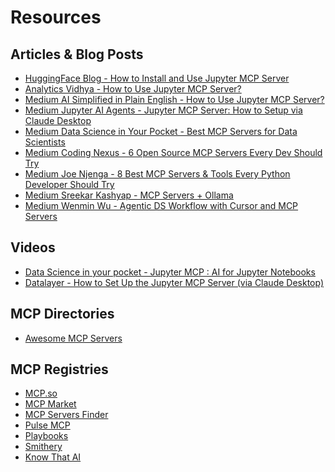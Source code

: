# Resources

## Articles & Blog Posts

- [HuggingFace Blog - How to Install and Use Jupyter MCP Server](https://huggingface.co/blog/lynn-mikami/jupyter-mcp-server)
- [Analytics Vidhya - How to Use Jupyter MCP Server?](https://www.analyticsvidhya.com/blog/2025/05/jupyter-mcp-server/)
- [Medium AI Simplified in Plain English - How to Use Jupyter MCP Server?](https://medium.com/ai-simplified-in-plain-english/how-to-use-jupyter-mcp-server-87f68fea7471)
- [Medium Jupyter AI Agents - Jupyter MCP Server: How to Setup via Claude Desktop](https://jupyter-ai-agents.datalayer.blog/mcp-server-for-jupyter-heres-your-guide-2025-0b29d975b4e1)
- [Medium Data Science in Your Pocket - Best MCP Servers for Data Scientists](https://medium.com/data-science-in-your-pocket/best-mcp-servers-for-data-scientists-ee4fa6caf066)
- [Medium Coding Nexus - 6 Open Source MCP Servers Every Dev Should Try](https://medium.com/coding-nexus/6-open-source-mcp-servers-every-dev-should-try-b3cc6cf6a714)
- [Medium Joe Njenga - 8 Best MCP Servers & Tools Every Python Developer Should Try](https://medium.com/@joe.njenga/8-best-mcp-servers-tools-every-python-developer-should-try-3e69f435e99e)
- [Medium Sreekar Kashyap - MCP Servers + Ollama](https://medium.com/@sreekarkashyap7/mcp-servers-ollama-fad991461e88)
- [Medium Wenmin Wu - Agentic DS Workflow with Cursor and MCP Servers](https://medium.com/@wenmin_wu/agentic-ds-workflow-with-cursor-and-mcp-servers-2d90a102cf31)

## Videos

- [Data Science in your pocket - Jupyter MCP : AI for Jupyter Notebooks](https://www.youtube.com/watch?v=qkoEsqiWDOU)
- [Datalayer - How to Set Up the Jupyter MCP Server (via Claude Desktop)](https://www.youtube.com/watch?v=nPllCQxtaxQ)

## MCP Directories

- [Awesome MCP Servers](https://github.com/punkpeye/awesome-mcp-servers)

## MCP Registries

- [MCP.so](https://mcp.so/server/Integrating-the-Jupyter-server-with-claude-desktop-uisng-the-powerful-model-context-protocol/harshitha-8)
- [MCP Market](https://mcpmarket.com/server/jupyter)
- [MCP Servers Finder](https://www.mcpserverfinder.com/servers/ihrpr/mcp-server-jupyter)
- [Pulse MCP](https://www.pulsemcp.com/servers/datalayer-jupyter)
- [Playbooks](https://playbooks.com/mcp/datalayer-jupyter)
- [Smithery](https://smithery.ai/server/@datalayer/jupyter-mcp-server)
- [Know That AI](https://knowthat.ai/agents/jupyter-server)
